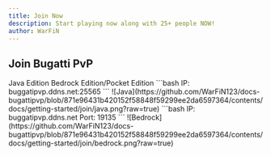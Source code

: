 ```yaml
---
title: Join Now
description: Start playing now along with 25+ people NOW!
author: WarFiN
---
```


## Join Bugatti PvP

<Tabs defaultValue="Java" className="pt-5 pb-1">
  <TabsList className="">
    <TabsTrigger value="Java">Java Edition</TabsTrigger>
    <TabsTrigger value="Bedrock">Bedrock Edition/Pocket Edition</TabsTrigger>
  </TabsList>
  <TabsContent value="Java">
    ```bash
    IP: buggatipvp.ddns.net:25565
    ```
    ![Java](https://github.com/WarFiN123/docs-bugattipvp/blob/871e96431b420152f58848f59299ee2da6597364/contents/docs/getting-started/join/java.png?raw=true)
  </TabsContent>
  <TabsContent value="Bedrock">
    ```bash
    IP: buggatipvp.ddns.net
    Port: 19135
    ```
    ![Bedrock](https://github.com/WarFiN123/docs-bugattipvp/blob/871e96431b420152f58848f59299ee2da6597364/contents/docs/getting-started/join/bedrock.png?raw=true)
  </TabsContent>
</Tabs>

